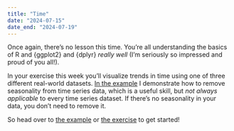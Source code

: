 ```yaml
---
title: "Time"
date: "2024-07-15"
date_end: "2024-07-19"
---
```


Once again, there's no lesson this time. You're all understanding the basics of R and {ggplot2} and {dplyr} *really well* (I'm seriously so impressed and proud of you all!).

In your exercise this week you'll visualize trends in time using one of three different real-world datasets. [In the example](/example/13-example.qmd) I demonstrate how to remove seasonality from time series data, which is a useful skill, but *not always applicable* to every time series dataset. If there's no seasonality in your data, you don't need to remove it.

So head over to [the example](/example/13-example.qmd) or [the exercise](/assignment/13-exercise.qmd) to get started!
